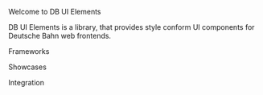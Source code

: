 
<Meta
  title="00-Intro/Welcome"
/>

<db-headline variant="1">Welcome to DB UI Elements</db-headline>

DB UI Elements is a library, that provides style conform UI components for Deutsche Bahn web frontends.

<db-cards>

[<db-card
 header="Getting Started"
 content="How to install and setup your environment and update db-ui-elements"
 illustration="home">
</db-card>](/story/00-intro-getting-started--page)

[<db-card
    header="GitHub Repository"
    content="Contribute to db-ui-elements or leave a comment"
    illustration="heart">
</db-card>](https://github.com/db-ui/elements)

</db-cards>

<db-headline>Frameworks</db-headline>

<db-cards>

[<db-card
 header="Angular"
 content="How to install db-ui-elements inside your Angular application"
 image="./assets/angular.svg">
</db-card>](/story/00-intro-frameworks-angular--page)

[<db-card
 header="Pure JavaScript"
 content="How to install db-ui-elements inside your JavaScript application"
 image="./assets/javascript.svg">
</db-card>](/story/00-intro-frameworks-javascript--page)

[<db-card
 header="React"
 content="How to install db-ui-elements inside your React application"
 image="./assets/react.svg">
</db-card>](/story/00-intro-frameworks-react--page)

[<db-card
 header="Vue"
 content="How to install db-ui-elements inside your Vue application"
 image="./assets/vue.svg">
</db-card>](/story/00-intro-frameworks-vue--page)

</db-cards>

<db-headline>Showcases</db-headline>

<db-cards>

[<db-card
 header="Angular NG Build"
 content="Angular app including db-ui-elements build with 'ng build'"
 image="./assets/angular-showcase.svg">
</db-card>](/story/00-intro-showcases--angular-ng-build)

[<db-card
 header="React CRA Build"
 content="React app including db-ui-elements build with 'react-scripts build'"
 image="./assets/react-showcase.svg">
</db-card>](/story/00-intro-showcases--react-cra-build)

[<db-card
 header="React + Tailwind"
 content="React app including db-ui-elements and tailwind build with 'react-scripts build'"
 image="./assets/react-wind-showcase.svg">
</db-card>](/story/00-intro-showcases--react-and-tailwind)

[<db-card
 header="Vue Vite Build"
 content="Vue app including db-ui-elements build with 'vite build'"
 image="./assets/vue-showcase.svg">
</db-card>](/story/00-intro-showcases--vue-vite-build)

</db-cards>

<db-headline>Integration</db-headline>

<db-cards>

[<db-card
 header="Storybook"
 content="Make use of Storybook composition to integrate it in your own Storybook"
 image="./assets/storybook.svg">
</db-card>](https://github.com/db-ui/elements/blob/main/doc/howto-storybook.md)

</db-cards>
